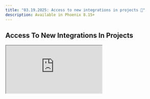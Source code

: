 ```yaml
---
title: "03.19.2025: Access to new integrations in projects 🔌"
description: Available in Phoenix 8.15+
---
```


<Update label="03.19.2025">

## Access To New Integrations In Projects

<Frame>
  <iframe
    src="https://cdn.iframe.ly/gxMnPmb"
    width={1000}
    height={400}
    allowFullScreen
  />
</Frame>

In the New Project tab, we've added quick setup to instrument your application for [**BeeAI**](/phoenix/integrations/python/beeai), [**SmolAgents**](/phoenix/integrations/python/hugging-face-smolagents), and the [**OpenAI Agents SDK**](/phoenix/integrations/llm-providers/openai/openai-agents-sdk-tracing).

Easily configure all integrations with streamlined instructions. Check out all Phoenix [tracing integrations](/phoenix/integrations) here.
</Update>



